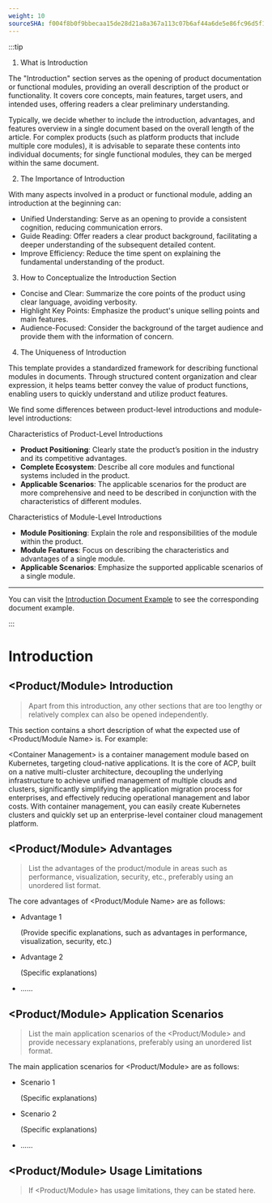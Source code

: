 ```yaml
---
weight: 10
sourceSHA: f004f8b0f9bbecaa15de28d21a8a367a113c07b6af44a6de5e86fc96d5f13741
---
```


:::tip

1. What is Introduction

The "Introduction" section serves as the opening of product documentation or functional modules, providing an overall description of the product or functionality. It covers core concepts, main features, target users, and intended uses, offering readers a clear preliminary understanding.

Typically, we decide whether to include the introduction, advantages, and features overview in a single document based on the overall length of the article. For complex products (such as platform products that include multiple core modules), it is advisable to separate these contents into individual documents; for single functional modules, they can be merged within the same document.

2. The Importance of Introduction

With many aspects involved in a product or functional module, adding an introduction at the beginning can:

- Unified Understanding: Serve as an opening to provide a consistent cognition, reducing communication errors.
- Guide Reading: Offer readers a clear product background, facilitating a deeper understanding of the subsequent detailed content.
- Improve Efficiency: Reduce the time spent on explaining the fundamental understanding of the product.

3. How to Conceptualize the Introduction Section

- Concise and Clear: Summarize the core points of the product using clear language, avoiding verbosity.
- Highlight Key Points: Emphasize the product's unique selling points and main features.
- Audience-Focused: Consider the background of the target audience and provide them with the information of concern.

4. The Uniqueness of Introduction

This template provides a standardized framework for describing functional modules in documents. Through structured content organization and clear expression, it helps teams better convey the value of product functions, enabling users to quickly understand and utilize product features.

We find some differences between product-level introductions and module-level introductions:

Characteristics of Product-Level Introductions

- **Product Positioning**: Clearly state the product’s position in the industry and its competitive advantages.
- **Complete Ecosystem**: Describe all core modules and functional systems included in the product.
- **Applicable Scenarios**: The applicable scenarios for the product are more comprehensive and need to be described in conjunction with the characteristics of different modules.

Characteristics of Module-Level Introductions

- **Module Positioning**: Explain the role and responsibilities of the module within the product.
- **Module Features**: Focus on describing the characteristics and advantages of a single module.
- **Applicable Scenarios**: Emphasize the supported applicable scenarios of a single module.

---

You can visit the [Introduction Document Example](https://product-doc-guide.alauda.cn/template/intro/example.html) to see the corresponding document example.

:::

# Introduction

## \<Product/Module> Introduction

> Apart from this introduction, any other sections that are too lengthy or relatively complex can also be opened independently.

This section contains a short description of what the expected use of \<Product/Module Name> is. For example:

\<Container Management> is a container management module based on Kubernetes, targeting cloud-native applications. It is the core of ACP, built on a native multi-cluster architecture, decoupling the underlying infrastructure to achieve unified management of multiple clouds and clusters, significantly simplifying the application migration process for enterprises, and effectively reducing operational management and labor costs. With container management, you can easily create Kubernetes clusters and quickly set up an enterprise-level container cloud management platform.

## \<Product/Module> Advantages

> List the advantages of the product/module in areas such as performance, visualization, security, etc., preferably using an unordered list format.

The core advantages of \<Product/Module Name> are as follows:

- Advantage 1

  (Provide specific explanations, such as advantages in performance, visualization, security, etc.)

- Advantage 2

  (Specific explanations)

- ......

## \<Product/Module> Application Scenarios

> List the main application scenarios of the \<Product/Module> and provide necessary explanations, preferably using an unordered list format.

The main application scenarios for \<Product/Module> are as follows:

- Scenario 1

  (Specific explanations)

- Scenario 2

  (Specific explanations)

- ......

## \<Product/Module> Usage Limitations

> If \<Product/Module> has usage limitations, they can be stated here.
